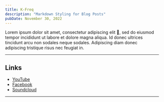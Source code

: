 ```yaml
---
title: K-Freq
description: "Markdown Styling for Blog Posts"
pubDate: November 30, 2022
---
```


<BlogImage src={Dog} alt="Beagle Dog by Jules D. on Unsplash" />

Lorem ipsum dolor sit amet, consectetur adipiscing elit 🤣, sed do eiusmod tempor incididunt ut labore et dolore magna aliqua. Id donec ultrices tincidunt arcu non sodales neque sodales. Adipiscing diam donec adipiscing tristique risus nec feugiat in.

---

## Links

- [YouTube](https://youtube.com)
- [Facebook](https://facebook.com)
- [Soundcloud](https://soundcloud.com)

---
